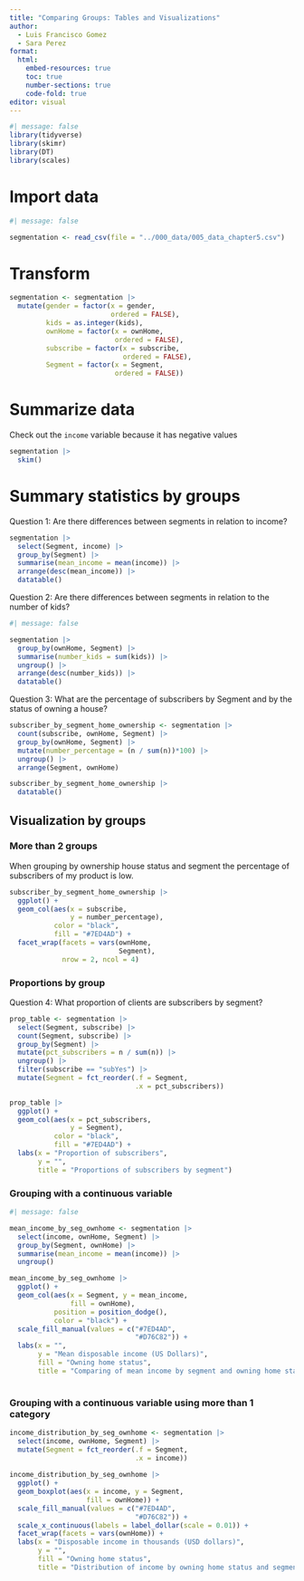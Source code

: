 ---
title: "Comparing Groups: Tables and Visualizations"
author: 
  - Luis Francisco Gomez
  - Sara Perez
format: 
  html:
    embed-resources: true
    toc: true
    number-sections: true
    code-fold: true
editor: visual
---

```{r}
#| message: false
library(tidyverse)
library(skimr)
library(DT)
library(scales)
```

# Import data

```{r}
#| message: false

segmentation <- read_csv(file = "../000_data/005_data_chapter5.csv")
```

# Transform

```{r}
segmentation <- segmentation |> 
  mutate(gender = factor(x = gender,
                         ordered = FALSE),
         kids = as.integer(kids),
         ownHome = factor(x = ownHome,
                          ordered = FALSE),
         subscribe = factor(x = subscribe,
                            ordered = FALSE),
         Segment = factor(x = Segment,
                          ordered = FALSE))
```

# Summarize data

Check out the `income` variable because it has negative values

```{r}
segmentation |> 
  skim()
```

# Summary statistics by groups

Question 1: Are there differences between segments in relation to income?

```{r}
segmentation |> 
  select(Segment, income) |> 
  group_by(Segment) |> 
  summarise(mean_income = mean(income)) |> 
  arrange(desc(mean_income)) |> 
  datatable()
```

Question 2: Are there differences between segments in relation to the number of kids?

```{r}
#| message: false

segmentation |> 
  group_by(ownHome, Segment) |> 
  summarise(number_kids = sum(kids)) |> 
  ungroup() |> 
  arrange(desc(number_kids)) |> 
  datatable()
```

Question 3: What are the percentage of subscribers by Segment and by the status of owning a house?

```{r}
subscriber_by_segment_home_ownership <- segmentation |> 
  count(subscribe, ownHome, Segment) |> 
  group_by(ownHome, Segment) |> 
  mutate(number_percentage = (n / sum(n))*100) |> 
  ungroup() |> 
  arrange(Segment, ownHome)

subscriber_by_segment_home_ownership |> 
  datatable()
```

## Visualization by groups

### More than 2 groups

When grouping by ownership house status and segment the percentage of subscribers of my product is low.

```{r}
subscriber_by_segment_home_ownership |> 
  ggplot() +
  geom_col(aes(x = subscribe, 
               y = number_percentage),
           color = "black",
           fill = "#7ED4AD") +
  facet_wrap(facets = vars(ownHome, 
                           Segment), 
             nrow = 2, ncol = 4)
```

### Proportions by group

Question 4: What proportion of clients are subscribers by segment?

```{r}
prop_table <- segmentation |> 
  select(Segment, subscribe) |> 
  count(Segment, subscribe) |> 
  group_by(Segment) |> 
  mutate(pct_subscribers = n / sum(n)) |> 
  ungroup() |> 
  filter(subscribe == "subYes") |> 
  mutate(Segment = fct_reorder(.f = Segment,
                               .x = pct_subscribers))

prop_table |> 
  ggplot() + 
  geom_col(aes(x = pct_subscribers, 
               y = Segment),
           color = "black",
           fill = "#7ED4AD") + 
  labs(x = "Proportion of subscribers",
       y = "",
       title = "Proportions of subscribers by segment")
```

### Grouping with a continuous variable

```{r}
#| message: false

mean_income_by_seg_ownhome <- segmentation |> 
  select(income, ownHome, Segment) |> 
  group_by(Segment, ownHome) |> 
  summarise(mean_income = mean(income)) |> 
  ungroup()

mean_income_by_seg_ownhome |> 
  ggplot() + 
  geom_col(aes(x = Segment, y = mean_income,
               fill = ownHome),
           position = position_dodge(),
           color = "black") + 
  scale_fill_manual(values = c("#7ED4AD", 
                               "#D76C82")) +
  labs(x = "",
       y = "Mean disposable income (US Dollars)",
       fill = "Owning home status",
       title = "Comparing of mean income by segment and owning home status")
  
```

### Grouping with a continuous variable using more than 1 category

```{r}
income_distribution_by_seg_ownhome <- segmentation |> 
  select(income, ownHome, Segment) |>
  mutate(Segment = fct_reorder(.f = Segment,
                               .x = income))
  
income_distribution_by_seg_ownhome |>    
  ggplot() + 
  geom_boxplot(aes(x = income, y = Segment,
                   fill = ownHome)) + 
  scale_fill_manual(values = c("#7ED4AD", 
                               "#D76C82")) +
  scale_x_continuous(labels = label_dollar(scale = 0.01)) +
  facet_wrap(facets = vars(ownHome)) + 
  labs(x = "Disposable income in thousands (USD dollars)",
       y = "",
       fill = "Owning home status",
       title = "Distribution of income by owning home status and segment")
```
